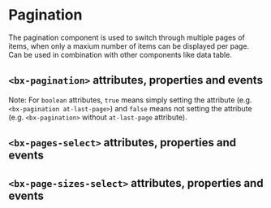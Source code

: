 
# Pagination

The pagination component is used to switch through multiple pages of items, when only a maxium number of items can be displayed per page.
Can be used in combination with other components like data table.

<Preview withToolbar>
  <Story id="components-pagination--default-story" height="160px" />
</Preview>

## `<bx-pagination>` attributes, properties and events

Note: For `boolean` attributes, `true` means simply setting the attribute (e.g. `<bx-pagination at-last-page>`) and `false` means not setting the attribute (e.g. `<bx-pagination>` without `at-last-page` attribute).

<Props of="bx-pagination" />

## `<bx-pages-select>` attributes, properties and events

<Props of="bx-pages-select" />

## `<bx-page-sizes-select>` attributes, properties and events

<Props of="bx-page-sizes-select" />
